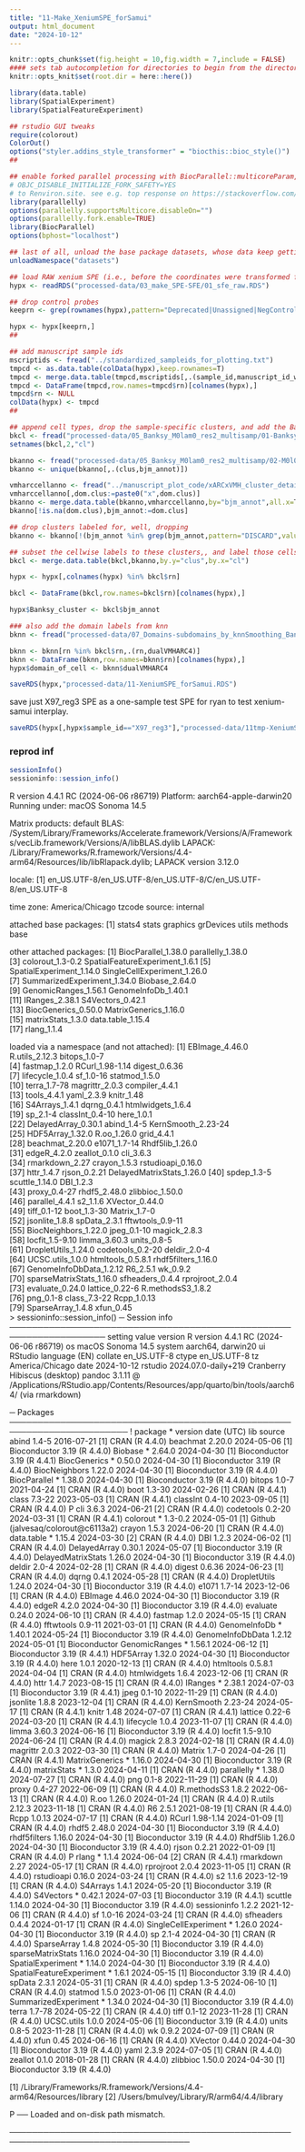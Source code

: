 ```yaml
---
title: "11-Make_XeniumSPE_forSamui"
output: html_document
date: "2024-10-12"
---
```


```r
knitr::opts_chunk$set(fig.height = 10,fig.width = 7,include = FALSE)
#### sets tab autocompletion for directories to begin from the directory containing the .Rproj session, instead of the script's directory if different
knitr::opts_knit$set(root.dir = here::here())

library(data.table)
library(SpatialExperiment)
library(SpatialFeatureExperiment)

## rstudio GUI tweaks
require(colorout)
ColorOut()
options("styler.addins_style_transformer" = "biocthis::bioc_style()")
##

## enable forked parallel processing with BiocParallel::multicoreParam, future::, etc. seemed to need this a couple times, but otherwise havent so its here as a preventative measure. part of this is adding the line 
# OBJC_DISABLE_INITIALIZE_FORK_SAFETY=YES
# to Renviron.site. see e.g. top response on https://stackoverflow.com/questions/73638290/python-on-mac-is-it-safe-to-set-objc-disable-initialize-fork-safety-yes-globall 
library(parallelly)
options(parallelly.supportsMulticore.disableOn="")
options(parallelly.fork.enable=TRUE)
library(BiocParallel)
options(bphost="localhost")

## last of all, unload the base package datasets, whose data keep getting in the way of autocompletions (e.g., Theoph is priortized over TRUE)
unloadNamespace("datasets")
```

```r
## load RAW xenium SPE (i.e., before the coordinates were transformed for banksy); load main clustering results and their annots, and drop cells from sample-specific clusters
hypx <- readRDS("processed-data/03_make_SPE-SFE/01_sfe_raw.RDS")

## drop control probes
keeprn <- grep(rownames(hypx),pattern="Deprecated|Unassigned|NegControl",value=T,invert=T)

hypx <- hypx[keeprn,]
##

## add manuscript sample ids
mscriptids <- fread("../standardized_sampleids_for_plotting.txt")
tmpcd <- as.data.table(colData(hypx),keep.rownames=T)
tmpcd <- merge.data.table(tmpcd,mscriptids[,.(sample_id,manuscript_id_wsex)],by.x="Sample",by.y="sample_id",all.x=T)
tmpcd <- DataFrame(tmpcd,row.names=tmpcd$rn)[colnames(hypx),]
tmpcd$rn <- NULL
colData(hypx) <- tmpcd
## 

## append cell types, drop the sample-specific clusters, and add the Banksy clusters + labels
bkcl <- fread("processed-data/05_Banksy_M0lam0_res2_multisamp/01-BanksyClusts_M0lam0_leiden_multisamp.txt")
setnames(bkcl,2,"cl")

bkanno <- fread("processed-data/05_Banksy_M0lam0_res2_multisamp/02-M0l0kg6_topClusMarkers_celltypes_annotated.txt")
bkanno <- unique(bkanno[,.(clus,bjm_annot)])

vmharccellanno <- fread("../manuscript_plot_code/xARCxVMH_cluster_detailedlabs_andplotformatnames.txt")
vmharccellanno[,dom.clus:=paste0("x",dom.clus)]
bkanno <- merge.data.table(bkanno,vmharccellanno,by="bjm_annot",all.x=T)
bkanno[!is.na(dom.clus),bjm_annot:=dom.clus]

## drop clusters labeled for, well, dropping
bkanno <- bkanno[!(bjm_annot %in% grep(bjm_annot,pattern="DISCARD",value=T))]

## subset the cellwise labels to these clusters,, and label those cells
bkcl <- merge.data.table(bkcl,bkanno,by.y="clus",by.x="cl")

hypx <- hypx[,colnames(hypx) %in% bkcl$rn]

bkcl <- DataFrame(bkcl,row.names=bkcl$rn)[colnames(hypx),]

hypx$Banksy_cluster <- bkcl$bjm_annot

### also add the domain labels from knn
bknn <- fread("processed-data/07_Domains-subdomains_by_knnSmoothing_Banksytypes/03b-ARCVMHdomains_2stepsmooth_VMH-k10-0.2-VMH-k200-0.2_ARC-k50-0.1_ARC-k500-0.5.txt")

bknn <- bknn[rn %in% bkcl$rn,.(rn,dualVMHARC4)]
bknn <- DataFrame(bknn,row.names=bknn$rn)[colnames(hypx),]
hypx$domain_of_cell <- bknn$dualVMHARC4

saveRDS(hypx,"processed-data/11-XeniumSPE_forSamui.RDS")
```

save just X97_reg3 SPE as a one-sample test SPE for ryan to test xenium-samui interplay.
```r
saveRDS(hypx[,hypx$sample_id=="X97_reg3"],"processed-data/11tmp-XeniumSPE_onesample_test/X97reg3_only_testSPE.RDS")
```



### reprod inf
```r
sessionInfo()
sessioninfo::session_info()
```
R version 4.4.1 RC (2024-06-06 r86719)
Platform: aarch64-apple-darwin20
Running under: macOS Sonoma 14.5

Matrix products: default
BLAS:   /System/Library/Frameworks/Accelerate.framework/Versions/A/Frameworks/vecLib.framework/Versions/A/libBLAS.dylib 
LAPACK: /Library/Frameworks/R.framework/Versions/4.4-arm64/Resources/lib/libRlapack.dylib;  LAPACK version 3.12.0

locale:
[1] en_US.UTF-8/en_US.UTF-8/en_US.UTF-8/C/en_US.UTF-8/en_US.UTF-8

time zone: America/Chicago
tzcode source: internal

attached base packages:
[1] stats4    stats     graphics  grDevices utils     methods   base     

other attached packages:
 [1] BiocParallel_1.38.0            parallelly_1.38.0             
 [3] colorout_1.3-0.2               SpatialFeatureExperiment_1.6.1
 [5] SpatialExperiment_1.14.0       SingleCellExperiment_1.26.0   
 [7] SummarizedExperiment_1.34.0    Biobase_2.64.0                
 [9] GenomicRanges_1.56.1           GenomeInfoDb_1.40.1           
[11] IRanges_2.38.1                 S4Vectors_0.42.1              
[13] BiocGenerics_0.50.0            MatrixGenerics_1.16.0         
[15] matrixStats_1.3.0              data.table_1.15.4             
[17] rlang_1.1.4                   

loaded via a namespace (and not attached):
 [1] EBImage_4.46.0            R.utils_2.12.3            bitops_1.0-7             
 [4] fastmap_1.2.0             RCurl_1.98-1.14           digest_0.6.36            
 [7] lifecycle_1.0.4           sf_1.0-16                 statmod_1.5.0            
[10] terra_1.7-78              magrittr_2.0.3            compiler_4.4.1           
[13] tools_4.4.1               yaml_2.3.9                knitr_1.48               
[16] S4Arrays_1.4.1            dqrng_0.4.1               htmlwidgets_1.6.4        
[19] sp_2.1-4                  classInt_0.4-10           here_1.0.1               
[22] DelayedArray_0.30.1       abind_1.4-5               KernSmooth_2.23-24       
[25] HDF5Array_1.32.0          R.oo_1.26.0               grid_4.4.1               
[28] beachmat_2.20.0           e1071_1.7-14              Rhdf5lib_1.26.0          
[31] edgeR_4.2.0               zeallot_0.1.0             cli_3.6.3                
[34] rmarkdown_2.27            crayon_1.5.3              rstudioapi_0.16.0        
[37] httr_1.4.7                rjson_0.2.21              DelayedMatrixStats_1.26.0
[40] spdep_1.3-5               scuttle_1.14.0            DBI_1.2.3                
[43] proxy_0.4-27              rhdf5_2.48.0              zlibbioc_1.50.0          
[46] parallel_4.4.1            s2_1.1.6                  XVector_0.44.0           
[49] tiff_0.1-12               boot_1.3-30               Matrix_1.7-0             
[52] jsonlite_1.8.8            spData_2.3.1              fftwtools_0.9-11         
[55] BiocNeighbors_1.22.0      jpeg_0.1-10               magick_2.8.3             
[58] locfit_1.5-9.10           limma_3.60.3              units_0.8-5              
[61] DropletUtils_1.24.0       codetools_0.2-20          deldir_2.0-4             
[64] UCSC.utils_1.0.0          htmltools_0.5.8.1         rhdf5filters_1.16.0      
[67] GenomeInfoDbData_1.2.12   R6_2.5.1                  wk_0.9.2                 
[70] sparseMatrixStats_1.16.0  sfheaders_0.4.4           rprojroot_2.0.4          
[73] evaluate_0.24.0           lattice_0.22-6            R.methodsS3_1.8.2        
[76] png_0.1-8                 class_7.3-22              Rcpp_1.0.13              
[79] SparseArray_1.4.8         xfun_0.45                
> sessioninfo::session_info()
─ Session info ───────────────────────────────────────────────────────────────────
 setting  value
 version  R version 4.4.1 RC (2024-06-06 r86719)
 os       macOS Sonoma 14.5
 system   aarch64, darwin20
 ui       RStudio
 language (EN)
 collate  en_US.UTF-8
 ctype    en_US.UTF-8
 tz       America/Chicago
 date     2024-10-12
 rstudio  2024.07.0-daily+219 Cranberry Hibiscus (desktop)
 pandoc   3.1.11 @ /Applications/RStudio.app/Contents/Resources/app/quarto/bin/tools/aarch64/ (via rmarkdown)

─ Packages ───────────────────────────────────────────────────────────────────────
 ! package                  * version   date (UTC) lib source
   abind                      1.4-5     2016-07-21 [1] CRAN (R 4.4.0)
   beachmat                   2.20.0    2024-05-06 [1] Bioconductor 3.19 (R 4.4.0)
   Biobase                  * 2.64.0    2024-04-30 [1] Bioconductor 3.19 (R 4.4.1)
   BiocGenerics             * 0.50.0    2024-04-30 [1] Bioconductor 3.19 (R 4.4.0)
   BiocNeighbors              1.22.0    2024-04-30 [1] Bioconductor 3.19 (R 4.4.0)
   BiocParallel             * 1.38.0    2024-04-30 [1] Bioconductor 3.19 (R 4.4.0)
   bitops                     1.0-7     2021-04-24 [1] CRAN (R 4.4.0)
   boot                       1.3-30    2024-02-26 [1] CRAN (R 4.4.1)
   class                      7.3-22    2023-05-03 [1] CRAN (R 4.4.1)
   classInt                   0.4-10    2023-09-05 [1] CRAN (R 4.4.0)
 P cli                        3.6.3     2024-06-21 [2] CRAN (R 4.4.0)
   codetools                  0.2-20    2024-03-31 [1] CRAN (R 4.4.1)
   colorout                 * 1.3-0.2   2024-05-01 [1] Github (jalvesaq/colorout@c6113a2)
   crayon                     1.5.3     2024-06-20 [1] CRAN (R 4.4.0)
   data.table               * 1.15.4    2024-03-30 [2] CRAN (R 4.4.0)
   DBI                        1.2.3     2024-06-02 [1] CRAN (R 4.4.0)
   DelayedArray               0.30.1    2024-05-07 [1] Bioconductor 3.19 (R 4.4.0)
   DelayedMatrixStats         1.26.0    2024-04-30 [1] Bioconductor 3.19 (R 4.4.0)
   deldir                     2.0-4     2024-02-28 [1] CRAN (R 4.4.0)
   digest                     0.6.36    2024-06-23 [1] CRAN (R 4.4.0)
   dqrng                      0.4.1     2024-05-28 [1] CRAN (R 4.4.0)
   DropletUtils               1.24.0    2024-04-30 [1] Bioconductor 3.19 (R 4.4.0)
   e1071                      1.7-14    2023-12-06 [1] CRAN (R 4.4.0)
   EBImage                    4.46.0    2024-04-30 [1] Bioconductor 3.19 (R 4.4.0)
   edgeR                      4.2.0     2024-04-30 [1] Bioconductor 3.19 (R 4.4.0)
   evaluate                   0.24.0    2024-06-10 [1] CRAN (R 4.4.0)
   fastmap                    1.2.0     2024-05-15 [1] CRAN (R 4.4.0)
   fftwtools                  0.9-11    2021-03-01 [1] CRAN (R 4.4.0)
   GenomeInfoDb             * 1.40.1    2024-05-24 [1] Bioconductor 3.19 (R 4.4.0)
   GenomeInfoDbData           1.2.12    2024-05-01 [1] Bioconductor
   GenomicRanges            * 1.56.1    2024-06-12 [1] Bioconductor 3.19 (R 4.4.1)
   HDF5Array                  1.32.0    2024-04-30 [1] Bioconductor 3.19 (R 4.4.0)
   here                       1.0.1     2020-12-13 [1] CRAN (R 4.4.0)
   htmltools                  0.5.8.1   2024-04-04 [1] CRAN (R 4.4.0)
   htmlwidgets                1.6.4     2023-12-06 [1] CRAN (R 4.4.0)
   httr                       1.4.7     2023-08-15 [1] CRAN (R 4.4.0)
   IRanges                  * 2.38.1    2024-07-03 [1] Bioconductor 3.19 (R 4.4.1)
   jpeg                       0.1-10    2022-11-29 [1] CRAN (R 4.4.0)
   jsonlite                   1.8.8     2023-12-04 [1] CRAN (R 4.4.0)
   KernSmooth                 2.23-24   2024-05-17 [1] CRAN (R 4.4.1)
   knitr                      1.48      2024-07-07 [1] CRAN (R 4.4.1)
   lattice                    0.22-6    2024-03-20 [1] CRAN (R 4.4.1)
   lifecycle                  1.0.4     2023-11-07 [1] CRAN (R 4.4.0)
   limma                      3.60.3    2024-06-16 [1] Bioconductor 3.19 (R 4.4.0)
   locfit                     1.5-9.10  2024-06-24 [1] CRAN (R 4.4.0)
   magick                     2.8.3     2024-02-18 [1] CRAN (R 4.4.0)
   magrittr                   2.0.3     2022-03-30 [1] CRAN (R 4.4.0)
   Matrix                     1.7-0     2024-04-26 [1] CRAN (R 4.4.1)
   MatrixGenerics           * 1.16.0    2024-04-30 [1] Bioconductor 3.19 (R 4.4.0)
   matrixStats              * 1.3.0     2024-04-11 [1] CRAN (R 4.4.0)
   parallelly               * 1.38.0    2024-07-27 [1] CRAN (R 4.4.0)
   png                        0.1-8     2022-11-29 [1] CRAN (R 4.4.0)
   proxy                      0.4-27    2022-06-09 [1] CRAN (R 4.4.0)
   R.methodsS3                1.8.2     2022-06-13 [1] CRAN (R 4.4.0)
   R.oo                       1.26.0    2024-01-24 [1] CRAN (R 4.4.0)
   R.utils                    2.12.3    2023-11-18 [1] CRAN (R 4.4.0)
   R6                         2.5.1     2021-08-19 [1] CRAN (R 4.4.0)
   Rcpp                       1.0.13    2024-07-17 [1] CRAN (R 4.4.0)
   RCurl                      1.98-1.14 2024-01-09 [1] CRAN (R 4.4.0)
   rhdf5                      2.48.0    2024-04-30 [1] Bioconductor 3.19 (R 4.4.0)
   rhdf5filters               1.16.0    2024-04-30 [1] Bioconductor 3.19 (R 4.4.0)
   Rhdf5lib                   1.26.0    2024-04-30 [1] Bioconductor 3.19 (R 4.4.0)
   rjson                      0.2.21    2022-01-09 [1] CRAN (R 4.4.0)
 P rlang                    * 1.1.4     2024-06-04 [2] CRAN (R 4.4.1)
   rmarkdown                  2.27      2024-05-17 [1] CRAN (R 4.4.0)
   rprojroot                  2.0.4     2023-11-05 [1] CRAN (R 4.4.0)
   rstudioapi                 0.16.0    2024-03-24 [1] CRAN (R 4.4.0)
   s2                         1.1.6     2023-12-19 [1] CRAN (R 4.4.0)
   S4Arrays                   1.4.1     2024-05-20 [1] Bioconductor 3.19 (R 4.4.0)
   S4Vectors                * 0.42.1    2024-07-03 [1] Bioconductor 3.19 (R 4.4.1)
   scuttle                    1.14.0    2024-04-30 [1] Bioconductor 3.19 (R 4.4.0)
   sessioninfo                1.2.2     2021-12-06 [1] CRAN (R 4.4.0)
   sf                         1.0-16    2024-03-24 [1] CRAN (R 4.4.0)
   sfheaders                  0.4.4     2024-01-17 [1] CRAN (R 4.4.0)
   SingleCellExperiment     * 1.26.0    2024-04-30 [1] Bioconductor 3.19 (R 4.4.0)
   sp                         2.1-4     2024-04-30 [1] CRAN (R 4.4.0)
   SparseArray                1.4.8     2024-05-30 [1] Bioconductor 3.19 (R 4.4.0)
   sparseMatrixStats          1.16.0    2024-04-30 [1] Bioconductor 3.19 (R 4.4.0)
   SpatialExperiment        * 1.14.0    2024-04-30 [1] Bioconductor 3.19 (R 4.4.0)
   SpatialFeatureExperiment * 1.6.1     2024-05-15 [1] Bioconductor 3.19 (R 4.4.0)
   spData                     2.3.1     2024-05-31 [1] CRAN (R 4.4.0)
   spdep                      1.3-5     2024-06-10 [1] CRAN (R 4.4.0)
   statmod                    1.5.0     2023-01-06 [1] CRAN (R 4.4.0)
   SummarizedExperiment     * 1.34.0    2024-04-30 [1] Bioconductor 3.19 (R 4.4.0)
   terra                      1.7-78    2024-05-22 [1] CRAN (R 4.4.0)
   tiff                       0.1-12    2023-11-28 [1] CRAN (R 4.4.0)
   UCSC.utils                 1.0.0     2024-05-06 [1] Bioconductor 3.19 (R 4.4.0)
   units                      0.8-5     2023-11-28 [1] CRAN (R 4.4.0)
   wk                         0.9.2     2024-07-09 [1] CRAN (R 4.4.0)
   xfun                       0.45      2024-06-16 [1] CRAN (R 4.4.0)
   XVector                    0.44.0    2024-04-30 [1] Bioconductor 3.19 (R 4.4.0)
   yaml                       2.3.9     2024-07-05 [1] CRAN (R 4.4.0)
   zeallot                    0.1.0     2018-01-28 [1] CRAN (R 4.4.0)
   zlibbioc                   1.50.0    2024-04-30 [1] Bioconductor 3.19 (R 4.4.0)

 [1] /Library/Frameworks/R.framework/Versions/4.4-arm64/Resources/library
 [2] /Users/bmulvey/Library/R/arm64/4.4/library

 P ── Loaded and on-disk path mismatch.

──────────────────────────────────────────────────────────────────────────────────
